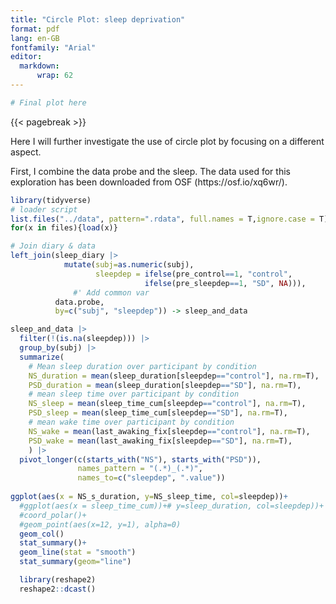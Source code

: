 ```yaml
---
title: "Circle Plot: sleep deprivation"
format: pdf
lang: en-GB
fontfamily: "Arial" 
editor: 
  markdown:
      wrap: 62
---
```


```r

# Final plot here

```

{{< pagebreak >}}


Here I will further investigate the use of circle plot by focusing on a different aspect.<!--- WHICH ASPECT?-->

First, I combine the data probe and the sleep. The data used for this exploration has been downloaded from OSF (https://osf.io/xq6wr/).

```r
library(tidyverse)
# loader script
list.files("../data", pattern=".rdata", full.names = T,ignore.case = T) -> files
for(x in files){load(x)}

```

```r
# Join diary & data
left_join(sleep_diary |> 
            mutate(subj=as.numeric(subj), 
                   sleepdep = ifelse(pre_control==1, "control",
                              ifelse(pre_sleepdep==1, "SD", NA))),
              #' Add common var
          data.probe,
          by=c("subj", "sleepdep")) -> sleep_and_data
```


```r

sleep_and_data |> 
  filter(!(is.na(sleepdep))) |>
  group_by(subj) |>
  summarize(
    # Mean sleep duration over participant by condition 
    NS_duration = mean(sleep_duration[sleepdep=="control"], na.rm=T),
    PSD_duration = mean(sleep_duration[sleepdep=="SD"], na.rm=T),
    # mean sleep time over participant by condition
    NS_sleep = mean(sleep_time_cum[sleepdep=="control"], na.rm=T),
    PSD_sleep = mean(sleep_time_cum[sleepdep=="SD"], na.rm=T),
    # mean wake time over participant by condition
    NS_wake = mean(last_awaking_fix[sleepdep=="control"], na.rm=T),
    PSD_wake = mean(last_awaking_fix[sleepdep=="SD"], na.rm=T),
    ) |>
  pivot_longer(c(starts_with("NS"), starts_with("PSD")), 
               names_pattern = "(.*)_(.*)",
               names_to=c("sleepdep", ".value")) 
  
ggplot(aes(x = NS_s_duration, y=NS_sleep_time, col=sleepdep))+
  #ggplot(aes(x = sleep_time_cum))+# y=sleep_duration, col=sleepdep))+
  #coord_polar()+
  #geom_point(aes(x=12, y=1), alpha=0)
  geom_col()
  stat_summary()+
  geom_line(stat = "smooth")
  stat_summary(geom="line")

  library(reshape2)
  reshape2::dcast()

```


```r

```


```r

```




